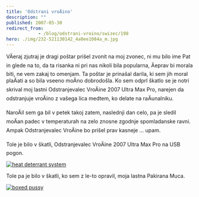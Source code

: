```yaml
---
title: 'Odstrani vroÄino'
description: ""
published: 2007-05-30
redirect_from: 
            - /blog/odstrani-vroino/swizec/198
hero: ./img/232-521130142_4a0ee1084a_m.jpg
---
```


VÄeraj zjutraj je dragi poštar prišel zvonit na moj zvonec, ni mu bilo ime Pat in glede na to, da ta risanka ni pri nas nikoli bila popularna, Äeprav bi morala biti, ne vem zakaj to omenjam. Ta poštar je prinašal darila, ki sem jih moral plaÄati a so bila vseeno moÄno dobrodošla. Ko sem odprl škatlo se je notri skrival moj lastni Odstranjevalec VroÄine 2007 Ultra Max Pro, narejen da odstranjuje vroÄino z vašega lica medtem, ko delate na raÄunalniku.

NaroÄil sem ga bil v petek takoj zatem, naslednji dan celo, pa je sledil moÄan padec v temperaturah na zelo znosne zgodnje spomladanske ravni. Ampak Odstranjevalec VroÄine bo prišel prav kasneje ... upam.

Tole je bilo v škatli, Odstranjevalec VroÄine 2007 Ultra Max Pro na USB pogon.

[![heat deterrant system](./img/232-521130142_4a0ee1084a_m.jpg "heat deterrant system")](http://flickr.com/photos/swiz/521130142/)

Tole pa je bilo v škatli, ko sem z le-to opravil, moja lastna Pakirana Muca.

[![boxed pussy](./img/190-519638686_b9bb5b41f3_m.jpg "boxed pussy")](http://flickr.com/photos/swiz/519638686/)
